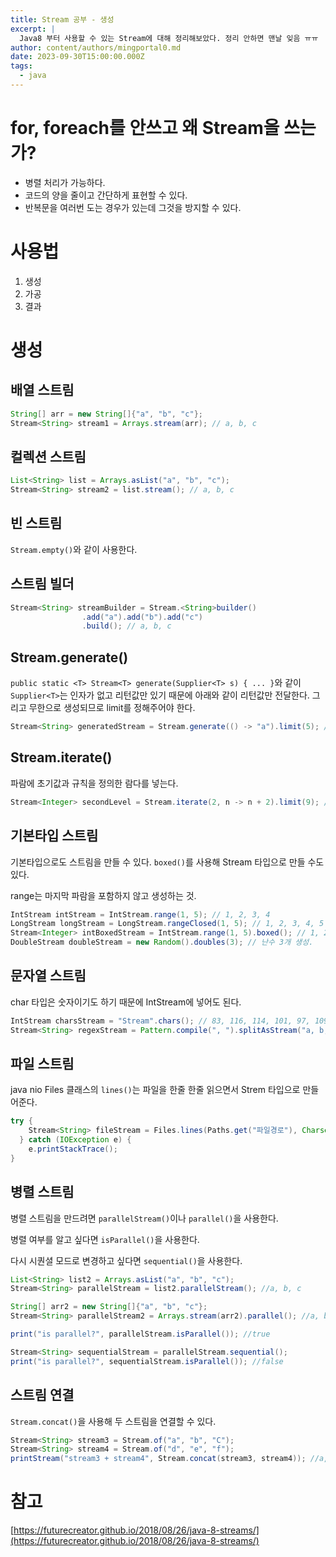 ```yaml
---
title: Stream 공부 - 생성
excerpt: |
  Java8 부터 사용할 수 있는 Stream에 대해 정리해보았다. 정리 안하면 맨날 잊음 ㅠㅠ
author: content/authors/mingportal0.md
date: 2023-09-30T15:00:00.000Z
tags:
  - java
---
```


# for, foreach를 안쓰고 왜 Stream을 쓰는가?

* 병렬 처리가 가능하다.
* 코드의 양을 줄이고 간단하게 표현할 수 있다.
* 반복문을 여러번 도는 경우가 있는데 그것을 방지할 수 있다.

# 사용법

1. 생성
2. 가공
3. 결과

# 생성

## 배열 스트림

```java
String[] arr = new String[]{"a", "b", "c"};
Stream<String> stream1 = Arrays.stream(arr); // a, b, c
```

## 컬렉션 스트림

```java
List<String> list = Arrays.asList("a", "b", "c");
Stream<String> stream2 = list.stream(); // a, b, c
```

## 빈 스트림

`Stream.empty()`와 같이 사용한다.

## 스트림 빌더

```java
Stream<String> streamBuilder = Stream.<String>builder()
				.add("a").add("b").add("c")
				.build(); // a, b, c
```

## Stream.generate()

`public static <T> Stream<T> generate(Supplier<T> s) { ... }`와 같이 `Supplier<T>`는 인자가 없고 리턴값만 있기 때문에 아래와 같이 리턴값만 전달한다. 그리고 무한으로 생성되므로 limit를 정해주어야 한다.

```java
Stream<String> generatedStream = Stream.generate(() -> "a").limit(5); // a, a, a, a, a
```

## Stream.iterate()

파람에 초기값과 규칙을 정의한 람다를 넣는다.

```java
Stream<Integer> secondLevel = Stream.iterate(2, n -> n + 2).limit(9); // 2, 4, 6, 8, 10, 12, 14, 16, 18
```

## 기본타입 스트림

기본타입으로도 스트림을 만들 수 있다. `boxed()`를 사용해 Stream 타입으로 만들 수도 있다.

range는 마지막 파람을 포함하지 않고 생성하는 것.

```java
IntStream intStream = IntStream.range(1, 5); // 1, 2, 3, 4
LongStream longStream = LongStream.rangeClosed(1, 5); // 1, 2, 3, 4, 5
Stream<Integer> intBoxedStream = IntStream.range(1, 5).boxed(); // 1, 2, 3, 4
DoubleStream doubleStream = new Random().doubles(3); // 난수 3개 생성.
```

## 문자열 스트림

char 타입은 숫자이기도 하기 때문에 IntStream에 넣어도 된다.

```java
IntStream charsStream = "Stream".chars(); // 83, 116, 114, 101, 97, 109
Stream<String> regexStream = Pattern.compile(", ").splitAsStream("a, b, c"); // a, b, c
```

## 파일 스트림

java nio Files 클래스의 `lines()`는 파일을 한줄 한줄 읽으면서 Strem 타입으로 만들어준다.

```java
try {
    Stream<String> fileStream = Files.lines(Paths.get("파일경로"), Charset.forName("UTF-8"));
  } catch (IOException e) {
    e.printStackTrace();
}
```

## 병렬 스트림

병렬 스트림을 만드려면 `parallelStream()`이나 `parallel()`을 사용한다.

병렬 여부를 알고 싶다면 `isParallel()`을 사용한다.

다시 시퀀셜 모드로 변경하고 싶다면 `sequential()`을 사용한다.

```java
List<String> list2 = Arrays.asList("a", "b", "c"); 
Stream<String> parallelStream = list2.parallelStream(); //a, b, c

String[] arr2 = new String[]{"a", "b", "c"};
Stream<String> parallelStream2 = Arrays.stream(arr2).parallel(); //a, b, c

print("is parallel?", parallelStream.isParallel()); //true

Stream<String> sequentialStream = parallelStream.sequential();
print("is parallel?", sequentialStream.isParallel()); //false
```

## 스트림 연결

`Stream.concat()`을 사용해 두 스트림을 연결할 수 있다.

```java
Stream<String> stream3 = Stream.of("a", "b", "C");
Stream<String> stream4 = Stream.of("d", "e", "f");
printStream("stream3 + stream4", Stream.concat(stream3, stream4)); //a, b, c, d, e, f
```

# 참고

[https://futurecreator.github.io/2018/08/26/java-8-streams/](https://futurecreator.github.io/2018/08/26/java-8-streams/)

